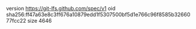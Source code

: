 version https://git-lfs.github.com/spec/v1
oid sha256:ff47a63e8c3ff676a10879edd1f5307500bf5d1e766c96f8585b3266077fcc22
size 4646
